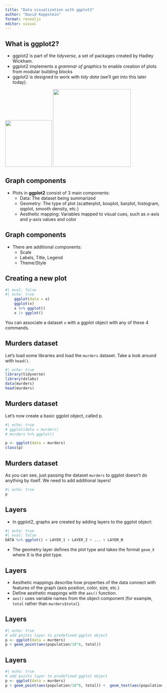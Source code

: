```yaml
---
title: "Data visualization with ggplot2"
author: "David Koppstein"
format: revealjs
editor: visual
---
```


## What is ggplot2?

-   ggplot2 is part of the *tidyverse*, a set of packages created by Hadley Wickham.
-   ggplot2 implements a *grammar of graphics* to enable creation of plots from modular building blocks
-   ggplot2 is designed to work with *tidy data* (we'll get into this later today).

![](images/ggplot2.png){.absolute bottom="25" left="100" width="150"} ![](images/hadley.jpg){.absolute bottom="25" left="800" width="250"}

## Graph components {auto-animate="true"}

- Plots in **ggplot2** consist of 3 main components:
  - Data: The dataset being summarized
  - Geometry: The type of plot (scatterplot, boxplot, barplot, histogram, qqplot, smooth density, etc.)
  - Aesthetic mapping: Variables mapped to visual cues, such as x-axis and y-axis values and color

## Graph components {auto-animate="true"}

- There are additional components:
  - Scale
  - Labels, Title, Legend
  - Theme/Style

## Creating a new plot

```r
#| eval: false
#| echo: true
    ggplot(data = x)
    ggplot(x)
    x %>% ggplot()
    x |> ggplot()
```

You can associate a dataset `x` with a ggplot object with any of these 4 commands. 

## Murders dataset {auto-animate="true"}

Let's load some libraries and load the `murders` dataset. Take a look around with `head()`. 

```r
#| echo: true
library(tidyverse)
library(dslabs)
data(murders)
head(murders)
```

## Murders dataset {auto-animate="true"}

Let's now create a basic ggplot object, called p.  

```r
#| echo: true
# ggplot(data = murders)
# murders %>% ggplot()

p <- ggplot(data = murders)
class(p)
```

## Murders dataset {auto-animate="true"}

As you can see, just passing the dataset `murders` to ggplot 
doesn't do anything by itself. We need to add additional layers! 

```r
#| echo: true
p
```

## Layers {auto-animate="true"}

- In ggplot2, graphs are created by adding layers to the ggplot object:

```r
#| echo: true
#| eval: false
DATA %>% ggplot() + LAYER_1 + LAYER_2 + ... + LAYER_N
```

- The geometry layer defines the plot type and takes the format `geom_X` where X is the plot type.

## Layers {auto-animate="true"}

- Aesthetic mappings describe how properties of the data connect with features of the graph (axis position, color, size, etc.)
- Define aesthetic mappings with the `aes()` function.
- `aes()` uses variable names from the object component (for example, `total` rather than `murders$total`).

## Layers {auto-animate="true"}

```r
#| echo: true
# add points layer to predefined ggplot object
p <- ggplot(data = murders)
p + geom_point(aes(population/10^6, total))
```

## Layers {auto-animate="true"}

```r
#| echo: true
# add points layer to predefined ggplot object
p <- ggplot(data = murders)
p + geom_point(aes(population/10^6, total)) +  geom_text(aes(population/10^6, total, label = abb))
```
